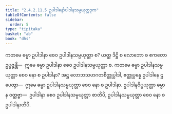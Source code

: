 ```yaml
---
title: "2.4.2.11.5 ဥပါဒါနော်ပါဒါနသမ္ပယုတ္တဒုက"
tableOfContents: false
sidebar:
  order: 5
type: "tipitaka"
basket: "ab"
book: "dhs"
---
```



<DynamicBreadcrumb />

<Division number="1561" book="dhs">

<Paragraph number="2272" book="dhs">
ကတမေ ဓမ္မာ ဥပါဒါနာ စေဝ ဥပါဒါနသမ္ပယုတ္တာ စ? ယတ္ထ ဒိဋ္ဌိ စ လောဘော စ ဧကတော ဥပ္ပဇ္ဇန္တိ—  ဣမေ ဓမ္မာ ဥပါဒါနာ စေဝ ဥပါဒါနသမ္ပယုတ္တာ စ.
</Paragraph>

</Division>
<Division number="1562" book="dhs">

<Paragraph number="2273" book="dhs">
ကတမေ ဓမ္မာ ဥပါဒါနသမ္ပယုတ္တာ စေဝ နော စ ဥပါဒါနာ? အဋ္ဌ လောဘသဟဂတစိတ္တုပ္ပါဒါ, ဧတ္ထုပ္ပန္နေ ဥပါဒါနေ ဌပေတွာ—  ဣမေ ဓမ္မာ ဥပါဒါနသမ္ပယုတ္တာ စေဝ နော စ ဥပါဒါနာ. ဥပါဒါနဝိပ္ပယုတ္တာ ဓမ္မာ န ဝတ္တဗ္ဗာ—  ဥပါဒါနာ စေဝ ဥပါဒါနသမ္ပယုတ္တာ စာတိပိ, ဥပါဒါနသမ္ပယုတ္တာ စေဝ နော စ ဥပါဒါနာတိပိ.
</Paragraph>
</Division>
